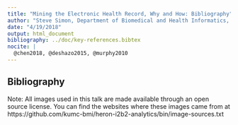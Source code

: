 ```yaml
---
title: "Mining the Electronic Health Record, Why and How: Bibliography"
author: "Steve Simon, Department of Biomedical and Health Informatics, UMKC"
date: "4/19/2018"
output: html_document
bibliography: ../doc/key-references.bibtex
nocite: |
  @chen2018, @deshazo2015, @murphy2010
---
```


## Bibliography

Note: All images used in this talk are made available through an open source license. You can find the websites where these images came from at https://github.com/kumc-bmi/heron-i2b2-analytics/bin/image-sources.txt

